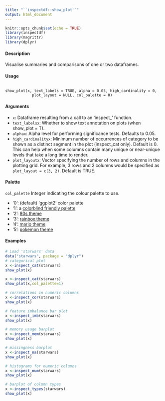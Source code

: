 ---
title: "``inspectdf::show_plot``"
output: html_document
---

```{r setup, include=FALSE}
knitr::opts_chunk$set(echo = TRUE)
library(inspectdf)
library(magrittr)
library(dplyr)
```

#### Description

Visualise summaries and comparisons of one or two dataframes.

#### Usage

<pre><code>
show_plot(x, text_labels = TRUE, alpha = 0.05, high_cardinality = 0,
            plot_layout = NULL, col_palette = 0)
</code></pre>
  
#### Arguments

* ``x``: Dataframe resulting from a call to an 'inspect_' function.
* ``text_labelsx``: Whether to show text annotation on plots (when show_plot = T).
* ``alphax``: Alpha level for performing significance tests. Defaults to 0.05.
* ``high_cardinalityx``:
Minimum number of occurrences of category to be shown as a distinct segment
in the plot (inspect_cat only). Default is 0. This can help when some columns
contain many unique or near-unique levels that take a long time to render.
* ``plot_layoutx``: Vector specifying the number of rows and columns in the plotting grid. For
example, 3 rows and 2 columns would be specified as ``plot_layout = c(3, 2)``.
Default is TRUE.

#### Palette 

``col_palette`` Integer indicating the colour palette to use.

* '0': (default) 'ggplot2' color palette 
* '1': a [colorblind friendly palette](http://www.cookbookr.com/Graphs/Colors_(ggplot2)/) 
* '2': [80s theme](https://www.color-hex.com/colorpalette/25888) 
* '3': [rainbox theme](https://www.color-hex.com/color-palette/79261)
* '4': [mario theme](https://www.color-hex.com/color-palette/78663) 
* '5': [pokemon theme](https://www.color-hex.com/color-palette/78664)

#### Examples 

```{r}
# Load 'starwars' data
data("starwars", package = "dplyr")
# categorical plot
x <-inspect_cat(starwars)
show_plot(x)
```

```{r}
x <-inspect_cat(starwars)
show_plot(x,col_palette=1)
```

```{r}
# correlations in numeric columns
x <-inspect_cor(starwars)
show_plot(x)
```


```{r}
# feature imbalance bar plot
x <-inspect_imb(starwars)
show_plot(x)
```


```{r}
# memory usage barplot
x <-inspect_mem(starwars)
show_plot(x)
```


```{r}
# missingness barplot
x <-inspect_na(starwars)
show_plot(x)
```


```{r}
# histograms for numeric columns
x <-inspect_num(starwars)
show_plot(x)
```


```{r}
# barplot of column types
x <-inspect_types(starwars)
show_plot(x)
```